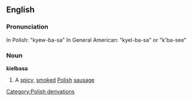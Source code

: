 {{wikipedia}}
==English==
===Pronunciation===
In Polish: "kyew-ba-sa"
In General American: "kyel-ba-sa" or "k'ba-see"
===Noun===
'''kielbasa'''
#A [[spicy]], [[smoke]]d [[Polish]] [[sausage]]
[[Category:Polish derivations]]